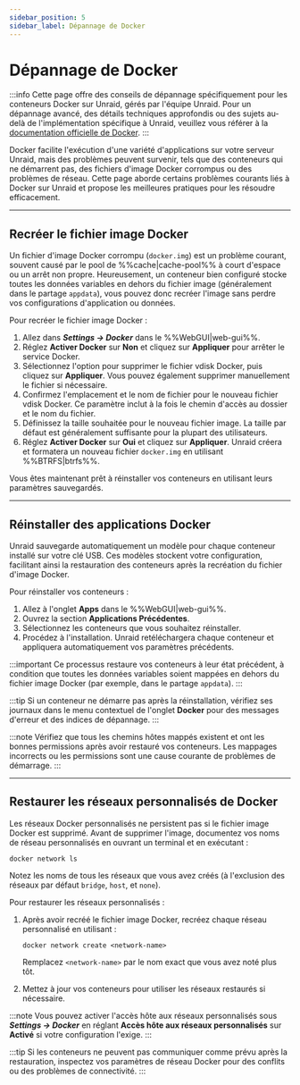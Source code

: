 ```yaml
---
sidebar_position: 5
sidebar_label: Dépannage de Docker
---
```


# Dépannage de Docker

:::info
Cette page offre des conseils de dépannage spécifiquement pour les conteneurs Docker sur Unraid, gérés par l'équipe Unraid. Pour un dépannage avancé, des détails techniques approfondis ou des sujets au-delà de l'implémentation spécifique à Unraid, veuillez vous référer à la [documentation officielle de Docker](https://docs.docker.com/).
:::

Docker facilite l'exécution d'une variété d'applications sur votre serveur Unraid, mais des problèmes peuvent survenir, tels que des conteneurs qui ne démarrent pas, des fichiers d'image Docker corrompus ou des problèmes de réseau. Cette page aborde certains problèmes courants liés à Docker sur Unraid et propose les meilleures pratiques pour les résoudre efficacement.

---

## Recréer le fichier image Docker

Un fichier d'image Docker corrompu (`docker.img`) est un problème courant, souvent causé par le pool de %%cache|cache-pool%% à court d'espace ou un arrêt non propre. Heureusement, un conteneur bien configuré stocke toutes les données variables en dehors du fichier image (généralement dans le partage `appdata`), vous pouvez donc recréer l'image sans perdre vos configurations d'application ou données.

Pour recréer le fichier image Docker :

1. Allez dans ***Settings → Docker*** dans le %%WebGUI|web-gui%%.
2. Réglez **Activer Docker** sur **Non** et cliquez sur **Appliquer** pour arrêter le service Docker.
3. Sélectionnez l'option pour supprimer le fichier vdisk Docker, puis cliquez sur **Appliquer**. Vous pouvez également supprimer manuellement le fichier si nécessaire.
4. Confirmez l'emplacement et le nom de fichier pour le nouveau fichier vdisk Docker. Ce paramètre inclut à la fois le chemin d'accès au dossier et le nom du fichier.
5. Définissez la taille souhaitée pour le nouveau fichier image. La taille par défaut est généralement suffisante pour la plupart des utilisateurs.
6. Réglez **Activer Docker** sur **Oui** et cliquez sur **Appliquer**. Unraid créera et formatera un nouveau fichier `docker.img` en utilisant %%BTRFS|btrfs%%.

Vous êtes maintenant prêt à réinstaller vos conteneurs en utilisant leurs paramètres sauvegardés.

---

## Réinstaller des applications Docker

Unraid sauvegarde automatiquement un modèle pour chaque conteneur installé sur votre clé USB. Ces modèles stockent votre configuration, facilitant ainsi la restauration des conteneurs après la recréation du fichier d'image Docker.

Pour réinstaller vos conteneurs :

1. Allez à l'onglet **Apps** dans le %%WebGUI|web-gui%%.
2. Ouvrez la section **Applications Précédentes**.
3. Sélectionnez les conteneurs que vous souhaitez réinstaller.
4. Procédez à l'installation. Unraid retéléchargera chaque conteneur et appliquera automatiquement vos paramètres précédents.

:::important
Ce processus restaure vos conteneurs à leur état précédent, à condition que toutes les données variables soient mappées en dehors du fichier image Docker (par exemple, dans le partage `appdata`).
:::

:::tip
Si un conteneur ne démarre pas après la réinstallation, vérifiez ses journaux dans le menu contextuel de l'onglet **Docker** pour des messages d'erreur et des indices de dépannage.
:::

:::note
Vérifiez que tous les chemins hôtes mappés existent et ont les bonnes permissions après avoir restauré vos conteneurs. Les mappages incorrects ou les permissions sont une cause courante de problèmes de démarrage.
:::

---

## Restaurer les réseaux personnalisés de Docker

Les réseaux Docker personnalisés ne persistent pas si le fichier image Docker est supprimé. Avant de supprimer l'image, documentez vos noms de réseau personnalisés en ouvrant un terminal et en exécutant :

```
docker network ls
```

Notez les noms de tous les réseaux que vous avez créés (à l'exclusion des réseaux par défaut `bridge`, `host`, et `none`).

Pour restaurer les réseaux personnalisés :

1. Après avoir recréé le fichier image Docker, recréez chaque réseau personnalisé en utilisant :

   ```
   docker network create <network-name>
   ```

   Remplacez `<network-name>` par le nom exact que vous avez noté plus tôt.

2. Mettez à jour vos conteneurs pour utiliser les réseaux restaurés si nécessaire.

:::note
Vous pouvez activer l'accès hôte aux réseaux personnalisés sous ***Settings → Docker*** en réglant **Accès hôte aux réseaux personnalisés** sur **Activé** si votre configuration l'exige.
:::

:::tip
Si les conteneurs ne peuvent pas communiquer comme prévu après la restauration, inspectez vos paramètres de réseau Docker pour des conflits ou des problèmes de connectivité.
:::
